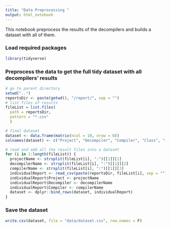 ```yaml
---
title: "Data Preprocessing "
output: html_notebook
---
```


This notebook preprocess the results of the decompilers and builds a dataset with all of them.

### Load required packages

```r
library(tidyverse)
```

### Preprocess the data to get the full tidy dataset with all decompilers' results

```r
# go to parent directory
setwd("..")
reportsDir <- paste(getwd(), "/report/", sep = "")
# list files of results
fileList = list.files(
  path = reportsDir,
  pattern = "*.csv"
  )

# final dataset
dataset <- data.frame(matrix(ncol = 10, nrow = 0))
colnames(dataset) <- c("Project", "Decompiler", "Compiler", "Class", "isDecompilable", "distanceToOriginal", "nbNodesOriginal", "isRecompilable", "bytecodeDistance", "passTests")

# read and add all the result files into a dataset 
for (i in 1:length(fileList)) {
  projectName <- strsplit(fileList[i], ":")[[1]][1]
  decompilerName <- strsplit(fileList[i], ":")[[1]][2]
  compilerName <- strsplit(fileList[i], ":")[[1]][3]
  individualReport <- read_csv(paste(reportsDir, fileList[i], sep = ""), col_names = T)
  individualReport$Project <- projectName
  individualReport$Decompiler <- decompilerName
  individualReport$Compiler <- compilerName
  dataset <- dplyr::bind_rows(dataset, individualReport)
}
```

### Save the dataset

```r
write.csv(dataset, file = "data/dataset.csv", row.names = F)
```